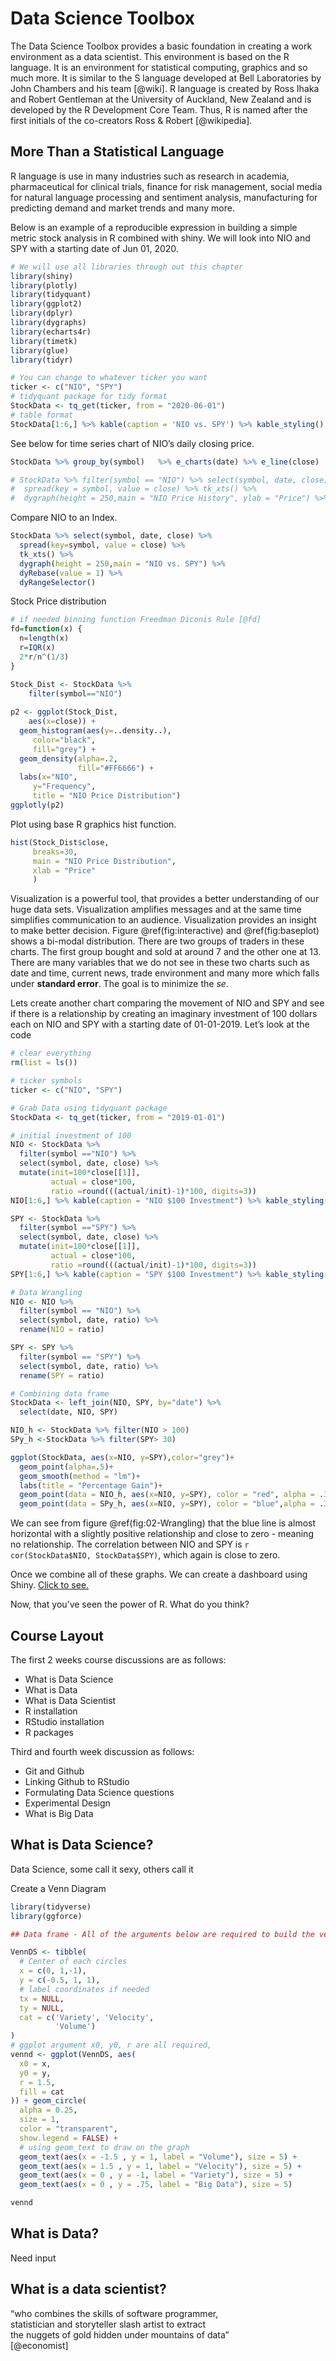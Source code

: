 # Data Science Toolbox

The Data Science Toolbox provides a basic foundation in creating a work environment as a data scientist. This environment is based on the R language. It is an environment for statistical computing, graphics and so much more. It is similar to the S language developed at Bell Laboratories by John Chambers and his team [@wiki]. R language is created by Ross Ihaka and Robert Gentleman at the University of Auckland, New Zealand and is developed by the R Development Core Team. Thus, R is named after the first initials of the co-creators Ross & Robert [@wikipedia]. 

## More Than a Statistical Language

R language is use in many industries such as research in academia, pharmaceutical for clinical trials, finance for risk management, social media for natural language processing and sentiment analysis, manufacturing for predicting demand and market trends and many more.

Below is an example of a reproducible expression in building a simple metric stock analysis in R combined with shiny. We will look into NIO and SPY with a starting date of Jun 01, 2020. 


```r
# We will use all libraries through out this chapter
library(shiny)
library(plotly)
library(tidyquant)
library(ggplot2)
library(dplyr)
library(dygraphs)
library(echarts4r)
library(timetk)
library(glue)
library(tidyr)

# You can change to whatever ticker you want
ticker <- c("NIO", "SPY")
# tidyquant package for tidy format
StockData <- tq_get(ticker, from = "2020-06-01")
# table format
StockData[1:6,] %>% kable(caption = 'NIO vs. SPY') %>% kable_styling()
```

See below for time series chart of NIO's daily closing price. 


```r
StockData %>% group_by(symbol)   %>% e_charts(date) %>% e_line(close)

# StockData %>% filter(symbol == "NIO") %>% select(symbol, date, close) %>% 
#  spread(key = symbol, value = close) %>% tk_xts() %>% 
#  dygraph(height = 250,main = "NIO Price History", ylab = "Price") %>% dyRangeSelector()
```

Compare NIO to an Index.

```r
StockData %>% select(symbol, date, close) %>% 
  spread(key=symbol, value = close) %>% 
  tk_xts() %>% 
  dygraph(height = 250,main = "NIO vs. SPY") %>% 
  dyRebase(value = 1) %>% 
  dyRangeSelector()
```

Stock Price distribution 

```r
# if needed binning function Freedman Diconis Rule [@fd]
fd=function(x) {
  n=length(x)
  r=IQR(x)
  2*r/n^(1/3)
}

Stock_Dist <- StockData %>% 
    filter(symbol=="NIO")
  
p2 <- ggplot(Stock_Dist, 
    aes(x=close)) +
  geom_histogram(aes(y=..density..),
     color="black",
     fill="grey") +
  geom_density(alpha=.2, 
               fill="#FF6666") + 
  labs(x="NIO", 
     y="Frequency",
     title = "NIO Price Distribution")
ggplotly(p2)
```

Plot using base R graphics hist function.

```r
hist(Stock_Dist$close, 
     breaks=30,
     main = "NIO Price Distribution", 
     xlab = "Price"
     )
```

Visualization is a powerful tool, that provides a better understanding of our huge data sets. Visualization amplifies messages and at the same time simplifies communication to an audience.  Visualization provides an insight to make better decision. Figure \@ref(fig:interactive) and \@ref(fig:baseplot) shows a bi-modal distribution. There are two groups of traders in these charts. The first group bought and sold at around 7 and the other one at 13. There are many variables that we do not see in these two charts such as date and time, current news, trade environment and many more which falls under **standard error**. The goal is to minimize the *se*. 

Lets create another chart comparing the movement of NIO and SPY and see if there is a relationship by creating an imaginary investment of 100 dollars each on NIO and SPY with a starting date of 01-01-2019. Let's look at the code  


```r
# clear everything
rm(list = ls())

# ticker symbols
ticker <- c("NIO", "SPY")

# Grab Data using tidyquant package
StockData <- tq_get(ticker, from = "2019-01-01")

# initial investment of 100
NIO <- StockData %>% 
  filter(symbol =="NIO") %>%  
  select(symbol, date, close) %>% 
  mutate(init=100*close[[1]], 
         actual = close*100, 
         ratio =round(((actual/init)-1)*100, digits=3))
NIO[1:6,] %>% kable(caption = "NIO $100 Investment") %>% kable_styling()
```


```r
SPY <- StockData %>% 
  filter(symbol =="SPY") %>%  
  select(symbol, date, close) %>% 
  mutate(init=100*close[[1]], 
         actual = close*100, 
         ratio =round(((actual/init)-1)*100, digits=3))
SPY[1:6,] %>% kable(caption = "SPY $100 Investment") %>% kable_styling()
```


```r
# Data Wrangling
NIO <- NIO %>% 
  filter(symbol == "NIO") %>% 
  select(symbol, date, ratio) %>%  
  rename(NIO = ratio)

SPY <- SPY %>% 
  filter(symbol == "SPY") %>% 
  select(symbol, date, ratio) %>%  
  rename(SPY = ratio)

# Combining data frame
StockData <- left_join(NIO, SPY, by="date") %>% 
  select(date, NIO, SPY)

NIO_h <- StockData %>% filter(NIO > 100)
SPy_h <-StockData %>% filter(SPY> 30)

ggplot(StockData, aes(x=NIO, y=SPY),color="grey")+
  geom_point(alpha=.5)+
  geom_smooth(method = "lm")+
  labs(title = "Percentage Gain")+
  geom_point(data = NIO_h, aes(x=NIO, y=SPY), color = "red", alpha = .3)+
  geom_point(data = SPy_h, aes(x=NIO, y=SPY), color = "blue",alpha = .3)
```

We can see from figure \@ref(fig:02-Wrangling) that the blue line is almost horizontal with a slightly positive relationship and close to zero - meaning no relationship. The correlation between NIO and SPY is `r cor(StockData$NIO, StockData$SPY)`, which again is close to zero.

Once we combine all of these graphs. We can create a dashboard using Shiny. [Click to see.](https://ranalytica.shinyapps.io/simple_stock_metric/){target="_blank"}

Now, that you've seen the power of R. What do you think? 

## Course Layout

The first 2 weeks course discussions are as follows:

- What is Data Science
- What is Data
- What is Data Scientist
- R installation
- RStudio installation
- R packages

Third and fourth week discussion as follows:

- Git and Github
- Linking Github to RStudio
- Formulating Data Science questions
- Experimental Design
- What is Big Data

## What is Data Science?

Data Science, some call it sexy, others call it 

Create a Venn Diagram

```r
library(tidyverse)
library(ggforce)

## Data frame - All of the arguments below are required to build the venn diagram. 

VennDS <- tibble(
  # Center of each circles
  x = c(0, 1,-1),  
  y = c(-0.5, 1, 1),
  # label coordinates if needed
  tx = NULL,
  ty = NULL,
  cat = c('Variety', 'Velocity',
          'Volume')
)
# ggplot argument x0, y0, r are all required,
vennd <- ggplot(VennDS, aes(
  x0 = x,
  y0 = y,
  r = 1.5,
  fill = cat
)) + geom_circle(
  alpha = 0.25,
  size = 1,
  color = "transparent",
  show.legend = FALSE) + 
  # using geom_text to draw on the graph
  geom_text(aes(x = -1.5 , y = 1, label = "Volume"), size = 5) +       
  geom_text(aes(x = 1.5 , y = 1, label = "Velocity"), size = 5) +
  geom_text(aes(x = 0 , y = -1, label = "Variety"), size = 5) +
  geom_text(aes(x = 0 , y = .75, label = "Big Data"), size = 5)
```



```r
vennd 
```

## What is Data?

Need input

## What is a data scientist?

<div align="center">“who combines the skills of software programmer,<br> statistician and storyteller slash artist to extract<br>the nuggets of gold hidden under mountains of data”<br>[@economist]</div>

